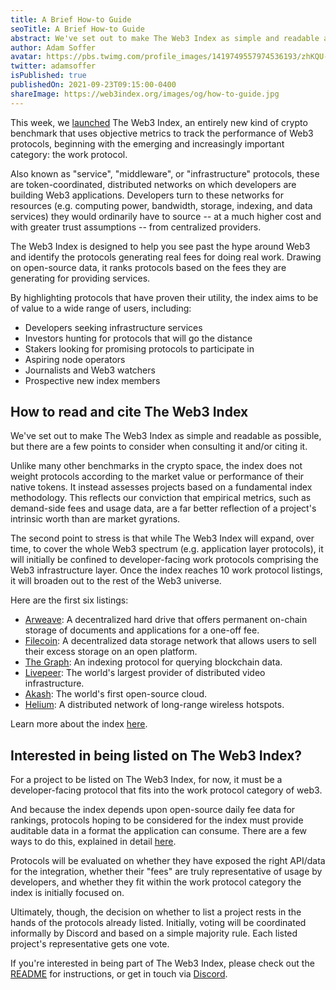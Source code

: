 ```yaml
---
title: A Brief How-to Guide
seoTitle: A Brief How-to Guide
abstract: We've set out to make The Web3 Index as simple and readable as possible, but there are a few points to consider when consulting it and/or citing it.
author: Adam Soffer
avatar: https://pbs.twimg.com/profile_images/1419749557974536193/zhKQU-Fo_400x400.jpg
twitter: adamsoffer
isPublished: true
publishedOn: 2021-09-23T09:15:00-0400
shareImage: https://web3index.org/images/og/how-to-guide.jpg
---
```


This week, we [launched](https://web3index.org/blog/launching-the-web3-index) The Web3 Index, an entirely new kind of crypto benchmark that uses objective metrics to track the performance of Web3 protocols, beginning with the emerging and increasingly important category: the work protocol.

Also known as "service", "middleware", or "infrastructure" protocols, these are token-coordinated, distributed networks on which developers are building Web3 applications. Developers turn to these networks for resources (e.g. computing power, bandwidth, storage, indexing, and data services) they would ordinarily have to source -- at a much higher cost and with greater trust assumptions -- from centralized providers.

The Web3 Index is designed to help you see past the hype around Web3 and identify the protocols generating real fees for doing real work. Drawing on open-source data, it ranks protocols based on the fees they are generating for providing services.

By highlighting protocols that have proven their utility, the index aims to be of value to a wide range of users, including:

- Developers seeking infrastructure services
- Investors hunting for protocols that will go the distance
- Stakers looking for promising protocols to participate in
- Aspiring node operators
- Journalists and Web3 watchers
- Prospective new index members

## How to read and cite The Web3 Index

We've set out to make The Web3 Index as simple and readable as possible, but there are a few points to consider when consulting it and/or citing it.

Unlike many other benchmarks in the crypto space, the index does not weight protocols according to the market value or performance of their native tokens. It instead assesses projects based on a fundamental index methodology. This reflects our conviction that empirical metrics, such as demand-side fees and usage data, are a far better reflection of a project's intrinsic worth than are market gyrations.

The second point to stress is that while The Web3 Index will expand, over time, to cover the whole Web3 spectrum (e.g. application layer protocols), it will initially be confined to developer-facing work protocols comprising the Web3 infrastructure layer. Once the index reaches 10 work protocol listings, it will broaden out to the rest of the Web3 universe.

Here are the first six listings:

- [Arweave](https://www.arweave.org/): A decentralized hard drive that offers permanent on-chain storage of documents and applications for a one-off fee.
- [Filecoin](https://filecoin.io/): A decentralized data storage network that allows users to sell their excess storage on an open platform.
- [The Graph](https://thegraph.com/): An indexing protocol for querying blockchain data.
- [Livepeer](https://livepeer.org/): The world's largest provider of distributed video infrastructure.
- [Akash](https://akash.network/): The world's first open-source cloud.
- [Helium](https://www.helium.com/): A distributed network of long-range wireless hotspots.

Learn more about the index [here](https://web3index.org/).

## Interested in being listed on The Web3 Index?

For a project to be listed on The Web3 Index, for now, it must be a developer-facing protocol that fits into the work protocol category of web3.

And because the index depends upon open-source daily fee data for rankings, protocols hoping to be considered for the index must provide auditable data in a format the application can consume. There are a few ways to do this, explained in detail [here](https://github.com/web3index/web3index-org#protocol-integration-instructions).

Protocols will be evaluated on whether they have exposed the right API/data for the integration, whether their "fees" are truly representative of usage by developers, and whether they fit within the work protocol category the index is initially focused on.

Ultimately, though, the decision on whether to list a project rests in the hands of the protocols already listed. Initially, voting will be coordinated informally by Discord and based on a simple majority rule. Each listed project's representative gets one vote.

If you're interested in being part of The Web3 Index, please check out the [README](https://github.com/web3index/web3index-org#readme) for instructions, or get in touch via [Discord](https://discord.com/invite/GsYEGuns9y).
